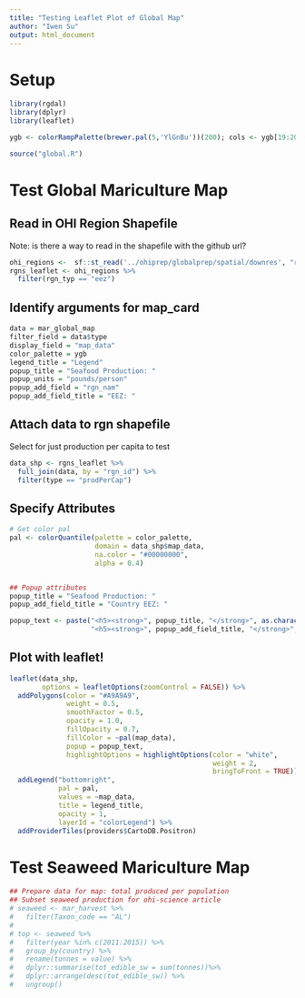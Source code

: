 ```yaml
---
title: "Testing Leaflet Plot of Global Map"
author: "Iwen Su"
output: html_document
---
```


# Setup
```r
library(rgdal)
library(dplyr)
library(leaflet)

ygb <- colorRampPalette(brewer.pal(5,'YlGnBu'))(200); cols <- ygb[19:200]

source("global.R")
```

# Test Global Mariculture Map

## Read in OHI Region Shapefile 
Note: is there a way to read in the shapefile with the github url?
```r
ohi_regions <-  sf::st_read('../ohiprep/globalprep/spatial/downres', "rgn_all_gcs_low_res")
rgns_leaflet <- ohi_regions %>%
  filter(rgn_typ == "eez")
```

## Identify arguments for map_card
```r
data = mar_global_map
filter_field = data$type
display_field = "map_data"
color_palette = ygb
legend_title = "Legend"
popup_title = "Seafood Production: "
popup_units = "pounds/person"
popup_add_field = "rgn_nam"
popup_add_field_title = "EEZ: "
```

## Attach data to rgn shapefile

Select for just production per capita to test
```r
data_shp <- rgns_leaflet %>%
  full_join(data, by = "rgn_id") %>% 
  filter(type == "prodPerCap")
```

## Specify Attributes
```r
# Get color pal
pal <- colorQuantile(palette = color_palette,
                     domain = data_shp$map_data,
                     na.color = "#00000000",
                     alpha = 0.4)


## Popup attributes
popup_title = "Seafood Production: "
popup_add_field_title = "Country EEZ: "

popup_text <- paste("<h5><strong>", popup_title, "</strong>", as.character(signif(data_shp$map_data,3)), "lb/person", "</h5>",
                    "<h5><strong>", popup_add_field_title, "</strong>", data_shp$rgn_nam, "</h5>", sep=" ")
```

## Plot with leaflet!
```r
leaflet(data_shp,
        options = leafletOptions(zoomControl = FALSE)) %>%
  addPolygons(color = "#A9A9A9", 
              weight = 0.5, 
              smoothFactor = 0.5,
              opacity = 1.0, 
              fillOpacity = 0.7,
              fillColor = ~pal(map_data),
              popup = popup_text, 
              highlightOptions = highlightOptions(color = "white", 
                                                  weight = 2,
                                                  bringToFront = TRUE)) %>% 
  addLegend("bottomright",
            pal = pal,
            values = ~map_data,
            title = legend_title,
            opacity = 1,
            layerId = "colorLegend") %>%
  addProviderTiles(providers$CartoDB.Positron)
```

# Test Seaweed Mariculture Map

```r
## Prepare data for map: total produced per population
## Subset seaweed production for ohi-science article
# seaweed <- mar_harvest %>% 
#   filter(Taxon_code == "AL")
# 
# top <- seaweed %>% 
#   filter(year %in% c(2011:2015)) %>%
#   group_by(country) %>% 
#   rename(tonnes = value) %>% 
#   dplyr::summarise(tot_edible_sw = sum(tonnes))%>% 
#   dplyr::arrange(desc(tot_edible_sw)) %>% 
#   ungroup()
```

